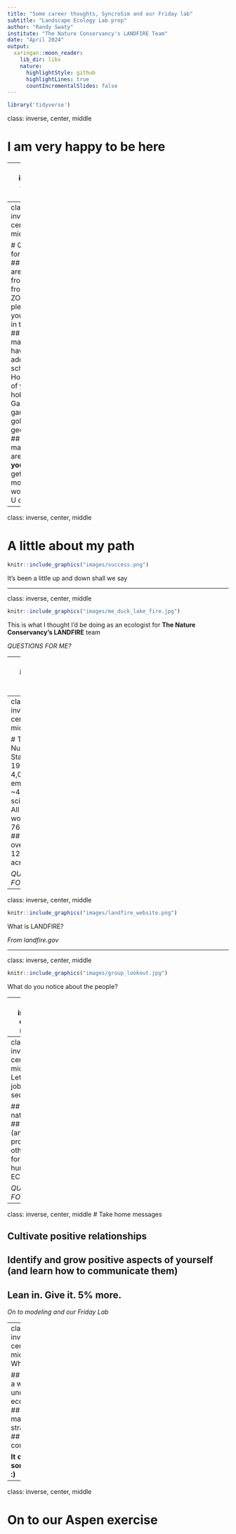 ```yaml
---
title: "Some career thoughts, SyncroSim and our Friday lab"
subtitle: "Landscape Ecology Lab prep"
author: "Randy Swaty"
institute: "The Nature Conservancy's LANDFIRE Team"
date: "April 2024"
output:
  xaringan::moon_reader:
    lib_dir: libs
    nature:
      highlightStyle: github
      highlightLines: true
      countIncrementalSlides: false
---
```


```r
library('tidyverse')
```


class: inverse, center, middle

# I am very happy to be here

---
class: inverse, center, middle

# Success =
## You think of school as much more than just courses
## Y'all are primed for success on Friday
## I hear from some of you some day!

---
class: inverse, center, middle

# Questions for you first:
## Where are you from?  Who's from Idaho?  ZOOM folks please enter your locale in the chat.
## How many of you have a job in addition to school?
## How many of you have hobbies?  Gardening, gaming, golfing, geocaching?
## How many of you are doing **your** part to get your money's worth from U of ID?

---
class: inverse, center, middle

# A little about my path


```r
knitr::include_graphics("images/success.png")
```

It's been a little up and down shall we say

---

class: inverse, center, middle


```r
knitr::include_graphics("images/me_duck_lake_fire.jpg")
```


This is what I thought I'd be doing as an ecologist for **The Nature Conservancy's LANDFIRE** team

*QUESTIONS FOR ME?*


---
class: inverse, center, middle

# The Nature Conservancy (TNC, Totally Non-Confrontational :)) is a global environmental nonprofit working to create a world where people and nature can thrive.

---
class: inverse, center, middle

# The Numbers:
## Started in 1951
## > 4,000 employees, ~400 scientists
## All 50 states, working in 76 countries
## Protected over 125,000,000 acres

*QUESTIONS FOR ME?*
---

class: inverse, center, middle

```r
knitr::include_graphics("images/landfire_website.png")
```

What is LANDFIRE?

*From landfire.gov*

---


class: inverse, center, middle

```r
knitr::include_graphics("images/group_lookout.jpg")
```

What do you notice about the people?

---
class: inverse, center, middle


```r
knitr::include_graphics("images/trailer_loading.jpg")
```

Still sometimes things just don't work out. 

---
class: inverse, center, middle
# Let's talk jobs for a sec

## nature.org
## What we (and probably others) look for: grit and hunger
## ECOLOG !!

*QUESTIONS FOR ME?*

---
class: inverse, center, middle
# Take home messages

## Cultivate positive relationships
## Identify and grow positive aspects of yourself (and learn how to communicate them)
## Lean in.  Give it.  5% more.

*On to modeling and our Friday Lab*

---
class: inverse, center, middle
# Why model?

## We need a way to understand ecosystems
## Test management strategies
## Build consensus

**It does work sometimes :)**

---

class: inverse, center, middle


# On to our Aspen exercise
